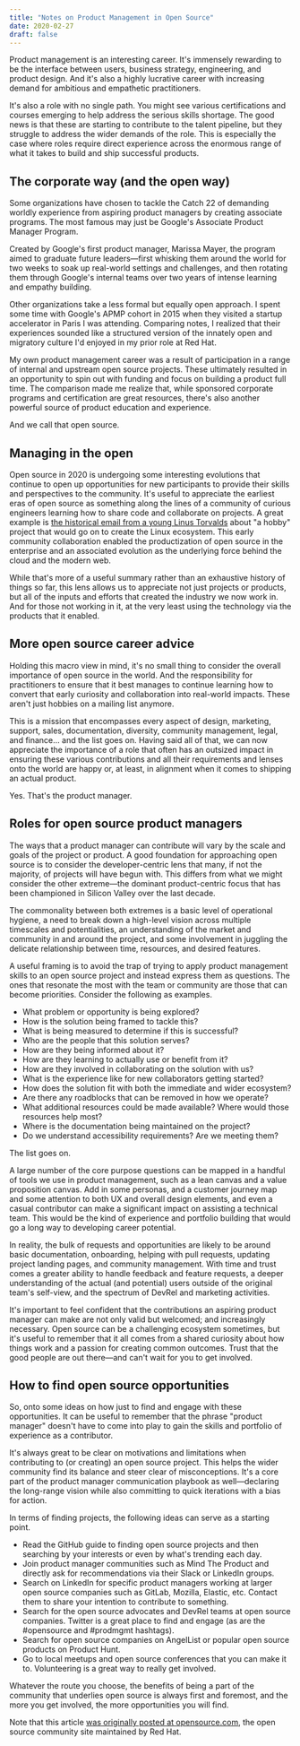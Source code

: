 ```yaml
---
title: "Notes on Product Management in Open Source"
date: 2020-02-27
draft: false
---
```


Product management is an interesting career. It's immensely rewarding to be the interface between users, business strategy, engineering, and product design. And it's also a highly lucrative career with increasing demand for ambitious and empathetic practitioners.

It's also a role with no single path. You might see various certifications and courses emerging to help address the serious skills shortage. The good news is that these are starting to contribute to the talent pipeline, but they struggle to address the wider demands of the role. This is especially the case where roles require direct experience across the enormous range of what it takes to build and ship successful products.

## The corporate way (and the open way)

Some organizations have chosen to tackle the Catch 22 of demanding worldly experience from aspiring product managers by creating associate programs. The most famous may just be Google's Associate Product Manager Program.

Created by Google's first product manager, Marissa Mayer, the program aimed to graduate future leaders—first whisking them around the world for two weeks to soak up real-world settings and challenges, and then rotating them through Google's internal teams over two years of intense learning and empathy building.

Other organizations take a less formal but equally open approach. I spent some time with Google's APMP cohort in 2015 when they visited a startup accelerator in Paris I was attending. Comparing notes, I realized that their experiences sounded like a structured version of the innately open and migratory culture I'd enjoyed in my prior role at Red Hat.

My own product management career was a result of participation in a range of internal and upstream open source projects. These ultimately resulted in an opportunity to spin out with funding and focus on building a product full time. The comparison made me realize that, while sponsored corporate programs and certification are great resources, there's also another powerful source of product education and experience.

And we call that open source.

## Managing in the open

Open source in 2020 is undergoing some interesting evolutions that continue to open up opportunities for new participants to provide their skills and perspectives to the community. It's useful to appreciate the earliest eras of open source as something along the lines of a community of curious engineers learning how to share code and collaborate on projects. A great example is [the historical email from a young Linus Torvalds](https://www.linuxfoundation.org/blog/blog/what-we-know-for-sure-on-linuxs-20th-anniversary) about "a hobby" project that would go on to create the Linux ecosystem. This early community collaboration enabled the productization of open source in the enterprise and an associated evolution as the underlying force behind the cloud and the modern web.

While that's more of a useful summary rather than an exhaustive history of things so far, this lens allows us to appreciate not just projects or products, but all of the inputs and efforts that created the industry we now work in. And for those not working in it, at the very least using the technology via the products that it enabled.

## More open source career advice

Holding this macro view in mind, it's no small thing to consider the overall importance of open source in the world. And the responsibility for practitioners to ensure that it best manages to continue learning how to convert that early curiosity and collaboration into real-world impacts. These aren't just hobbies on a mailing list anymore.

This is a mission that encompasses every aspect of design, marketing, support, sales, documentation, diversity, community management, legal, and finance… and the list goes on. Having said all of that, we can now appreciate the importance of a role that often has an outsized impact in ensuring these various contributions and all their requirements and lenses onto the world are happy or, at least, in alignment when it comes to shipping an actual product.

Yes. That's the product manager.

## Roles for open source product managers

The ways that a product manager can contribute will vary by the scale and goals of the project or product. A good foundation for approaching open source is to consider the developer-centric lens that many, if not the majority, of projects will have begun with. This differs from what we might consider the other extreme—the dominant product-centric focus that has been championed in Silicon Valley over the last decade.

The commonality between both extremes is a basic level of operational hygiene, a need to break down a high-level vision across multiple timescales and potentialities, an understanding of the market and community in and around the project, and some involvement in juggling the delicate relationship between time, resources, and desired features.

A useful framing is to avoid the trap of trying to apply product management skills to an open source project and instead express them as questions. The ones that resonate the most with the team or community are those that can become priorities. Consider the following as examples.

- What problem or opportunity is being explored?
- How is the solution being framed to tackle this?
- What is being measured to determine if this is successful?
- Who are the people that this solution serves?
- How are they being informed about it?
- How are they learning to actually use or benefit from it?
- How are they involved in collaborating on the solution with us?
- What is the experience like for new collaborators getting started?
- How does the solution fit with both the immediate and wider ecosystem?
- Are there any roadblocks that can be removed in how we operate?
- What additional resources could be made available? Where would those resources help most?
- Where is the documentation being maintained on the project?
- Do we understand accessibility requirements? Are we meeting them?

The list goes on.

A large number of the core purpose questions can be mapped in a handful of tools we use in product management, such as a lean canvas and a value proposition canvas. Add in some personas, and a customer journey map and some attention to both UX and overall design elements, and even a casual contributor can make a significant impact on assisting a technical team. This would be the kind of experience and portfolio building that would go a long way to developing career potential.

In reality, the bulk of requests and opportunities are likely to be around basic documentation, onboarding, helping with pull requests, updating project landing pages, and community management. With time and trust comes a greater ability to handle feedback and feature requests, a deeper understanding of the actual (and potential) users outside of the original team's self-view, and the spectrum of DevRel and marketing activities.

It's important to feel confident that the contributions an aspiring product manager can make are not only valid but welcomed; and increasingly necessary. Open source can be a challenging ecosystem sometimes, but it's useful to remember that it all comes from a shared curiosity about how things work and a passion for creating common outcomes. Trust that the good people are out there—and can't wait for you to get involved.

## How to find open source opportunities

So, onto some ideas on how just to find and engage with these opportunities. It can be useful to remember that the phrase "product manager" doesn't have to come into play to gain the skills and portfolio of experience as a contributor.

It's always great to be clear on motivations and limitations when contributing to (or creating) an open source project. This helps the wider community find its balance and steer clear of misconceptions. It's a core part of the product manager communication playbook as well—declaring the long-range vision while also committing to quick iterations with a bias for action.

In terms of finding projects, the following ideas can serve as a starting point.

- Read the GitHub guide to finding open source projects and then searching by your interests or even by what's trending each day.
- Join product manager communities such as Mind The Product and directly ask for recommendations via their Slack or LinkedIn groups.
- Search on LinkedIn for specific product managers working at larger open source companies such as GitLab, Mozilla, Elastic, etc. Contact them to share your intention to contribute to something.
- Search for the open source advocates and DevRel teams at open source companies. Twitter is a great place to find and engage (as are the #opensource and #prodmgmt hashtags).
- Search for open source companies on AngelList or popular open source products on Product Hunt.
- Go to local meetups and open source conferences that you can make it to. Volunteering is a great way to really get involved.

Whatever the route you choose, the benefits of being a part of the community that underlies open source is always first and foremost, and the more you get involved, the more opportunities you will find.

Note that this article [was originally posted at opensource.com](https://opensource.com/article/20/2/product-management-open-source-company), the open source community site maintained by Red Hat. 